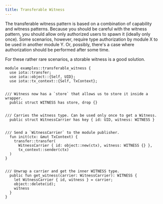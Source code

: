```yaml
---
title: Transferable Witness
---
```


The transferable witness pattern is based on a combination of capability and witness patterns. Because you should be careful with the witness pattern, you should allow only authorized users to spawn it (ideally only once). Some scenarios, however, require type authorization by module X to be used in another module Y. Or, possibly, there's a case where authorization should be performed after some time.

For these rather rare scenarios, a storable witness is a good solution.

```move
module examples::transferable_witness {
  use iota::transfer;
  use iota::object::{Self, UID};
  use iota::tx_context::{Self, TxContext};


/// Witness now has a `store` that allows us to store it inside a wrapper.
  public struct WITNESS has store, drop {}


/// Carries the witness type. Can be used only once to get a Witness.
  public struct WitnessCarrier has key { id: UID, witness: WITNESS }


/// Send a `WitnessCarrier` to the module publisher.
  fun init(ctx: &mut TxContext) {
    transfer::transfer(
      WitnessCarrier { id: object::new(ctx), witness: WITNESS {} },
      tx_context::sender(ctx)
  )
}


/// Unwrap a carrier and get the inner WITNESS type.
  public fun get_witness(carrier: WitnessCarrier): WITNESS {
    let WitnessCarrier { id, witness } = carrier;
    object::delete(id);
    witness
  }
}
```
